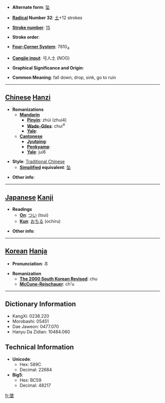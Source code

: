 * '''Alternate form''': [[坠]]

* '''[[Wiktionary:Chinese radical index| Radical]] Number 32''': [[Wiktionary:Chinese radical index 土|土]]+12 strokes

* '''[[Wiktionary:Chinese total strokes index|Stroke number]]''': [[Wiktionary:Chinese total strokes index 15|15]]

* '''Stroke order''': 

* '''[[Wiktionary:Chinese four corner index|Four-Corner System]]''': 7810<sub>4</sub>

* '''[[Wiktionary:Chinese Cangjie index|Cangjie input]]''': 弓人土 (NOG)

* '''Graphical Significance and Origin''': 

* '''Common Meaning''': fall down, drop, sink, go to ruin

----

== [[Chinese]] [[Hanzi]] ==

* '''Romanizations'''
** '''[[Mandarin]]'''
*** '''[[Pinyin]]''': zhùi (zhui4)
*** '''[[Wade-Giles]]''': chui<sup>4</sup>
*** '''[[Yale]]''': 
** '''[[Cantonese]]'''
*** '''[[Jyutping]]''':
*** '''[[Penkyamp]]''': 
*** '''[[Yale]]''': jui6

* '''Style''': [[Traditional Chinese]] 
** '''[[Simplified Chinese|Simplified]] equivalent''': [[坠]]

* '''Other info''': 

----

== [[Japanese]] [[Kanji]] ==

* '''Readings'''
** '''[[On]]''': [[つい]] (tsui)
** '''[[Kun]]''': [[おちる]] (ochiru)

* '''Other info''':  

----

== [[Korean]] [[Hanja]] ==

* '''Pronunciation''': 추

* '''Romanization'''
** '''[[The 2000 South Korean Revised Romanization|The 2000 South Korean Revised]]''': chu
** '''[[McCune-Reischauer]]''': ch'u

----

== Dictionary Information ==

* KangXi: 0238.220
* Morobashi: 05451
* Dae Jaweon: 0477.070
* Hanyu Da Zidian: 10484.060

== Technical Information ==

* '''Unicode''':
** Hex: 589C
** Decimal: 22684
* '''Big5''':
** Hex: BC59
** Decimal: 48217

[[fr:墜]]
